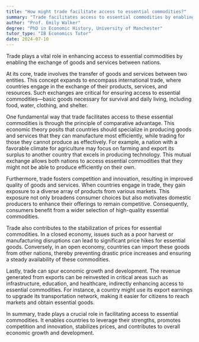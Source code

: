 ```yaml
---
title: "How might trade facilitate access to essential commodities?"
summary: "Trade facilitates access to essential commodities by enabling the exchange of goods and services between countries."
author: "Prof. Emily Walker"
degree: "PhD in Economic History, University of Manchester"
tutor_type: "IB Economics Tutor"
date: 2024-07-10
---
```


Trade plays a vital role in enhancing access to essential commodities by enabling the exchange of goods and services between nations.

At its core, trade involves the transfer of goods and services between two entities. This concept expands to encompass international trade, where countries engage in the exchange of their products, services, and resources. Such exchanges are critical for ensuring access to essential commodities—basic goods necessary for survival and daily living, including food, water, clothing, and shelter.

One fundamental way that trade facilitates access to these essential commodities is through the principle of comparative advantage. This economic theory posits that countries should specialize in producing goods and services that they can manufacture most efficiently, while trading for those they cannot produce as effectively. For example, a nation with a favorable climate for agriculture may focus on farming and export its surplus to another country that excels in producing technology. This mutual exchange allows both nations to access essential commodities that they might not be able to produce efficiently on their own.

Furthermore, trade fosters competition and innovation, resulting in improved quality of goods and services. When countries engage in trade, they gain exposure to a diverse array of products from various markets. This exposure not only broadens consumer choices but also motivates domestic producers to enhance their offerings to remain competitive. Consequently, consumers benefit from a wider selection of high-quality essential commodities.

Trade also contributes to the stabilization of prices for essential commodities. In a closed economy, issues such as a poor harvest or manufacturing disruptions can lead to significant price hikes for essential goods. Conversely, in an open economy, countries can import these goods from other nations, thereby preventing drastic price increases and ensuring a steady availability of these commodities.

Lastly, trade can spur economic growth and development. The revenue generated from exports can be reinvested in critical areas such as infrastructure, education, and healthcare, indirectly enhancing access to essential commodities. For instance, a country might use its export earnings to upgrade its transportation network, making it easier for citizens to reach markets and obtain essential goods.

In summary, trade plays a crucial role in facilitating access to essential commodities. It enables countries to leverage their strengths, promotes competition and innovation, stabilizes prices, and contributes to overall economic growth and development.
    